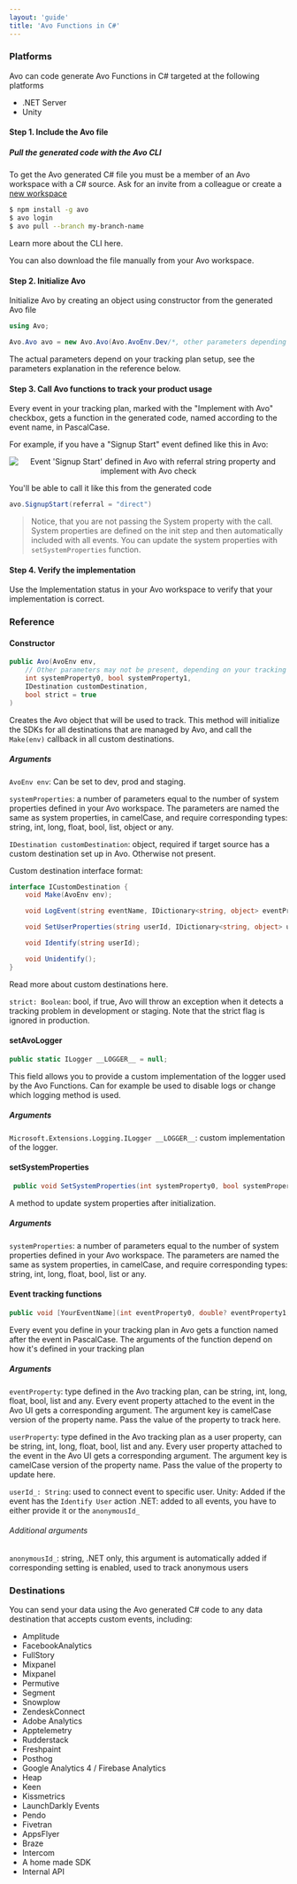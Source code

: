 ```yaml
---
layout: 'guide'
title: 'Avo Functions in C#'
---
```



### Platforms

Avo can code generate Avo Functions in C# targeted at the following platforms

- .NET Server
- Unity

#### Step 1. Include the Avo file

##### Pull the generated code with the Avo CLI

To get the Avo generated C# file you must be a member of an Avo workspace with a C# source. Ask for an invite from a colleague or create a <a href="https://avo.app/onboarding" target="_blank">new workspace</a>

```bash
$ npm install -g avo
$ avo login
$ avo pull --branch my-branch-name
```

Learn more about <Link passHref href="/implementation/cli"><a>the CLI here</a></Link>.

You can also <Link passHref href="/explore-tracking-plan/download-or-copy-avo-file-manually"><a>download the file manually</a></Link> from your Avo workspace.

#### Step 2. Initialize Avo

Initialize Avo by creating an object using constructor from the generated Avo file

```csharp
using Avo;

Avo.Avo avo = new Avo.Avo(Avo.AvoEnv.Dev/*, other parameters depending on your tracking plan setup*/);
```

The actual parameters depend on your tracking plan setup, see the parameters explanation in <Link passHref href="/implementation/reference/csharp#constructor"><a>the reference below</a></Link>.

#### Step 3. Call Avo functions to track your product usage

Every event in your tracking plan, marked with the "Implement with Avo" checkbox, gets a function in the generated code, named according to the event name, in PascalCase.

[//]: # 'TODO Future: Add link here to the "Implement with Avo" doc in "Tracking Plan Management"'

For example, if you have a "Signup Start" event defined like this in Avo:

<center style={{ marginBottom: 16 + 'px' }}>
  <img
    style={{ height: 600 + 'px' }}
    src={require('../../../images/signup-start-ui.png')}
    alt="Event 'Signup Start' defined in Avo with referral string property and implement with Avo check"
  />
</center>

You'll be able to call it like this from the generated code

```csharp
avo.SignupStart(referral = "direct")
```

> Notice, that you are not passing the System property with the call. System properties are defined on the init step and then automatically included with all events.
> You can update the system properties with `setSystemProperties` function.

#### Step 4. Verify the implementation

Use the <Link passHref href="/workspace/tracking-plan/implementation-status"><a>Implementation status</a></Link> in your Avo workspace to verify that your implementation is correct.

### Reference

#### Constructor

```csharp
public Avo(AvoEnv env,
    // Other parameters may not be present, depending on your tracking plan
    int systemProperty0, bool systemProperty1,
    IDestination customDestination,
    bool strict = true
)
```

Creates the Avo object that will be used to track. This method will initialize the SDKs for all destinations that are managed by Avo, and call the `Make(env)` callback in all custom destinations.

##### Arguments

`AvoEnv env`: Can be set to dev, prod and staging.

`systemProperties`: a number of parameters equal to the number of system properties defined in your Avo workspace.
The parameters are named the same as system properties, in camelCase, and require corresponding types: string, int, long, float, bool, list, object or any.

`IDestination customDestination`: object, required if target source has a custom destination set up in Avo. Otherwise not present.

Custom destination interface format:

```csharp
interface ICustomDestination {
    void Make(AvoEnv env);

    void LogEvent(string eventName, IDictionary<string, object> eventProperties);

    void SetUserProperties(string userId, IDictionary<string, object> userProperties);

    void Identify(string userId);

    void Unidentify();
}
```

Read more about custom destinations <Link passHref href="/implementation/start-custom-destination"><a>here</a></Link>.

[//]: # 'TODO Find examples of C# custom destinations for each analytics destination in <Link passHref href="/implementation/destinations"><a>this section</a></Link>.'

`strict: Boolean`: bool, if true, Avo will throw an exception when it detects a tracking problem in development or staging. Note that the strict flag is ignored in production.

#### setAvoLogger

```csharp
public static ILogger __LOGGER__ = null;
```

This field allows you to provide a custom implementation of the logger used by the Avo Functions.
Can for example be used to disable logs or change which logging method is used.

##### Arguments

`Microsoft.Extensions.Logging.ILogger __LOGGER__`: custom implementation of the logger.

#### setSystemProperties

```csharp
 public void SetSystemProperties(int systemProperty0, bool systemProperty1, ...)
```

A method to update system properties after initialization.

##### Arguments

`systemProperties`: a number of parameters equal to the number of system properties defined in your Avo workspace.
The parameters are named the same as system properties, in camelCase, and require corresponding types: string, int, long, float, bool, list or any.

#### Event tracking functions

```csharp
public void [YourEventName](int eventProperty0, double? eventProperty1, ..., bool? userProperty0, IList<int> userProperty1, ..., string userId_, string anonymousId_)
```

Every event you define in your tracking plan in Avo gets a function named after the event in PascalCase. The arguments of the function depend on how it's defined in your tracking plan

##### Arguments

`eventProperty`: type defined in the Avo tracking plan, can be string, int, long, float, bool, list and any.
Every event property attached to the event in the Avo UI gets a corresponding argument. The argument key is camelCase version of the property name.
Pass the value of the property to track here.

`userProperty`: type defined in the Avo tracking plan as a user property, can be string, int, long, float, bool, list and any.
Every user property attached to the event in the Avo UI gets a corresponding argument. The argument key is camelCase version of the property name.
Pass the value of the property to update here.

`userId_: String`: used to connect event to specific user.
Unity: Added if the event has the `Identify User` action
.NET: added to all events, you have to either provide it or the `anonymousId_`

###### Additional arguments

`anonymousId_`: string, .NET only, this argument is automatically added if corresponding setting is enabled, used to track anonymous users

### Destinations

You can send your data using the Avo generated C# code to any data destination that accepts custom events, including:

- Amplitude
- FacebookAnalytics
- FullStory
- Mixpanel
- Mixpanel
- Permutive
- Segment
- Snowplow
- ZendeskConnect
- Adobe Analytics
- Apptelemetry
- Rudderstack
- Freshpaint
- Posthog
- Google Analytics 4 / Firebase Analytics
- Heap
- Keen
- Kissmetrics
- LaunchDarkly Events
- Pendo
- Fivetran
- AppsFlyer
- Braze
- Intercom
- A home made SDK
- Internal API
